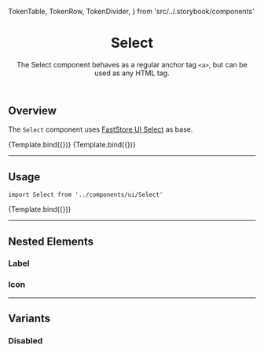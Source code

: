 
  TokenTable,
  TokenRow,
  TokenDivider,
} from 'src/../.storybook/components'

<Meta title="Atoms/Select" component={Select} />


<header>

# Select

The Select component behaves as a regular anchor tag `<a>`, but can be used as any HTML tag.

</header>

## Overview

The `Select` component uses [FastStore UI Select](https://www.faststore.dev/reference/ui/atoms/Select) as base.

<Canvas>
  <Story
    name="overview-default"
    args={{
      id: 'overview-default',
      options: {
        name_asc: 'Name, A-Z',
        name_desc: 'Name, Z-A',
      },
      label: 'Order by:',
    }}
  >
    {Template.bind({})}
  </Story>
  <Story
    name="overview-disabled"
    args={{
      id: 'overview-disabled',
      options: {
        name_asc: 'Name, A-Z',
        name_desc: 'Name, Z-A',
      },
      label: 'Order by:',
      disabled: true,
    }}
  >
    {Template.bind({})}
  </Story>
</Canvas>

---

## Usage

`import Select from '../components/ui/Select'`

<Canvas>
  <Story
    name="select-default"
    args={{
      id: 'select-default',
      options: {
        name_asc: 'Name, A-Z',
        name_desc: 'Name, Z-A',
      },
      label: 'Order by:',
    }}
  >
    {Template.bind({})}
  </Story>
</Canvas>

<ArgsTable story="select-default" />

<TokenTable>
  <TokenRow token="--fs-select-height" value="var(--fs-spacing-6)" />
  <TokenRow token="--fs-select-min-height" value="var(--fs-control-tap-size)" />
  <TokenRow
    token="--fs-select-padding"
    value="var(--fs-spacing-1) var(--fs-spacing-5) var(--fs-spacing-1) var(--fs-spacing-2)"
  />
  <TokenDivider />
  <TokenRow
    token="--fs-select-text-color"
    value="var(--fs-color-link)"
    isColor
  />
  <TokenDivider />
  <TokenRow token="--fs-select-border-radius" value="var(--fs-border-radius)" />
  <TokenDivider />
  <TokenRow token="--fs-select-bkg" value="transparent" />
  <TokenRow
    token="--fs-select-bkg-color-focus"
    value="var(--fs-color-primary-bkg-light)"
    isColor
  />
  <TokenRow
    token="--fs-select-bkg-color-hover"
    value="var(--fs-select-bkg-color-focus)"
    globalValue="var(--fs-color-primary-bkg-light)"
    isColor
  />
  <TokenDivider />
  <TokenRow
    token="--fs-select-transition-timing"
    value="var(--fs-transition-timing)"
  />
  <TokenRow
    token="--fs-select-transition-property"
    value="var(--fs-transition-property)"
  />
  <TokenRow
    token="--fs-select-transition-function"
    value="var(--fs-transition-function)"
  />
</TokenTable>

---

## Nested Elements

### Label

<TokenTable>
  <TokenRow
    token="--fs-select-label-color"
    value="var(--fs-color-text-light)"
    isColor
  />
  <TokenRow
    token="--fs-select-label-margin-right"
    value="var(--fs-spacing-1)"
  />
</TokenTable>

### Icon

<TokenTable>
  <TokenRow
    token="--fs-select-icon-color"
    value="var(--fs-color-link)"
    isColor
  />
  <TokenRow
    token="--fs-select-icon-position-right"
    value="var(--fs-spacing-2)"
  />
</TokenTable>

---

## Variants

### Disabled

<TokenTable>
  <TokenRow
    token="--fs-select-disabled-text-color"
    value="var(--fs-color-disabled-text)"
    isColor
  />
  <TokenRow token="--fs-select-disabled-text-opacity" value="1" />
</TokenTable>
